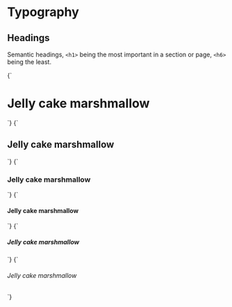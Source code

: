 
<Meta title="Base/Typography/Headings" />

# Typography

## Headings

Semantic headings, `<h1>` being the most important in a section or page, `<h6>` being the least.

<Canvas isColumn>
  <Story name="h1">
    {`
      <h1>Jelly cake marshmallow</h1>
    `}
  </Story>
  <Story name="h2">
    {`
      <h2>Jelly cake marshmallow</h2>
    `}
  </Story>
  <Story name="h3">
    {`
      <h3>Jelly cake marshmallow</h3>
    `}
  </Story>
  <Story name="h4">
    {`
      <h4>Jelly cake marshmallow</h4>
    `}
  </Story>
  <Story name="h5">
    {`
      <h5>Jelly cake marshmallow</h5>
    `}
  </Story>
  <Story name="h6">
    {`
      <h6>Jelly cake marshmallow</h6>
    `}
  </Story>
</Canvas>
